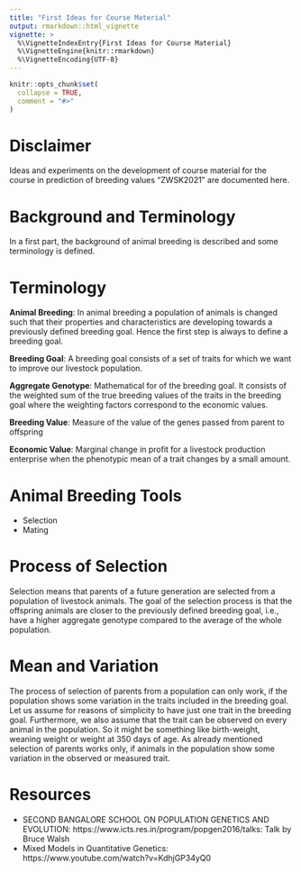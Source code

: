 ```yaml
---
title: "First Ideas for Course Material"
output: rmarkdown::html_vignette
vignette: >
  %\VignetteIndexEntry{First Ideas for Course Material}
  %\VignetteEngine{knitr::rmarkdown}
  %\VignetteEncoding{UTF-8}
---
```


```r
knitr::opts_chunk$set(
  collapse = TRUE,
  comment = "#>"
)
```

# Disclaimer
Ideas and experiments on the development of course material for the course in prediction of breeding values "ZWSK2021" are documented here.


# Background and Terminology
In a first part, the background of animal breeding is described and some terminology is defined.


# Terminology

__Animal Breeding__: In animal breeding a population of animals is changed such that their properties and characteristics are developing towards a previously defined breeding goal. Hence the first step is always to define a breeding goal. 

__Breeding Goal__: A breeding goal consists of a set of traits for which we want to improve our livestock population. 

__Aggregate Genotype__: Mathematical for of the breeding goal. It consists of the weighted sum of the true breeding values of the traits in the breeding goal where the weighting factors correspond to the economic values. 

__Breeding Value__: Measure of the value of the genes passed from parent to offspring

__Economic Value__: Marginal change in profit for a livestock production enterprise when the phenotypic mean of a trait changes by a small amount. 


# Animal Breeding Tools

* Selection
* Mating



# Process of Selection
Selection means that parents of a future generation are  selected from a population of livestock animals. The goal of the selection process is that the offspring animals are closer to the previously defined breeding goal, i.e., have a higher aggregate genotype compared to the average of the whole population. 


# Mean and Variation
The process of selection of parents from a population can only work, if the population shows some variation in the traits included in the breeding goal. Let us assume for reasons of simplicity to have just one trait in the breeding goal. Furthermore, we also assume that the trait can be observed on every animal in the population. So it might be something like birth-weight, weaning weight or weight at 350 days of age. As already mentioned selection of parents works only, if animals in the population show some variation in the observed or measured trait. 


# Resources

* SECOND BANGALORE SCHOOL ON POPULATION GENETICS AND EVOLUTION: https://www.icts.res.in/program/popgen2016/talks: Talk by Bruce Walsh
* Mixed Models in Quantitative Genetics: https://www.youtube.com/watch?v=KdhjGP34yQ0




